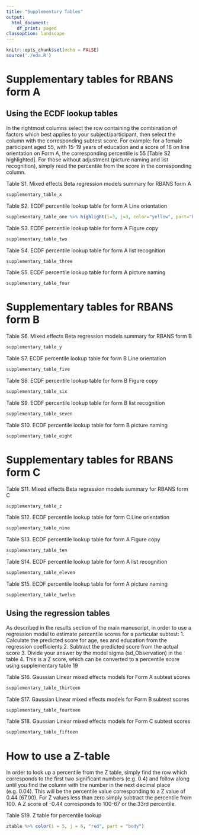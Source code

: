 ```yaml
---
title: "Supplementary Tables"
output:
  html_document:
    df_print: paged
classoption: landscape
---
```



```r
knitr::opts_chunk$set(echo = FALSE)
source('./eda.R')
```
# Supplementary tables for RBANS form A


## Using the ECDF lookup tables
In the rightmost columns select the row containing the combination of factors which best applies to your subject/participant, then select the column with the corresponding subtest score. For example: 
for a female participant aged 55, with 15-19 years of education and a score of 18 on line orientation on Form A, the corresponding percentile is 55 [Table S2 highlighted]. For those without adjustment (picture naming and list recognition), simply read the percentile from the score in the corresponding column. 


\newpage
Table S1. Mixed effects Beta regression models summary for RBANS form A
```r
supplementary_table_x 
```

\newpage
Table S2. ECDF percentile lookup table for form A Line orientation 
```r
supplementary_table_one %>% highlight(i=3, j=3, color="yellow", part="body")
```
\newpage
Table S3. ECDF percentile lookup table for form A Figure copy
```r
supplementary_table_two
```
\newpage
Table S4. ECDF percentile lookup table for form A list recognition
```r
supplementary_table_three
```
\newpage
Table S5. ECDF percentile lookup table for form A picture naming
```r
supplementary_table_four
```
\newpage

# Supplementary tables for RBANS form B


Table S6. Mixed effects Beta regression models summary for RBANS form B
```r
supplementary_table_y
```

\newpage
Table S7. ECDF percentile lookup table for form B Line orientation 
```r
supplementary_table_five
```
\newpage
Table S8. ECDF percentile lookup table for form B Figure copy
```r
supplementary_table_six
```
\newpage
Table S9. ECDF percentile lookup table for form B list recognition
```r
supplementary_table_seven
```
\newpage
Table S10. ECDF percentile lookup table for form B picture naming
```r
supplementary_table_eight
```
\newpage

# Supplementary tables for RBANS form C



Table S11. Mixed effects Beta regression models summary for RBANS form C
```r
supplementary_table_z
```

\newpage
Table S12. ECDF percentile lookup table for form C Line orientation 
```r
supplementary_table_nine
```
\newpage
Table S13. ECDF percentile lookup table for form A Figure copy
```r
supplementary_table_ten
```
\newpage
Table S14. ECDF percentile lookup table for form A list recognition
```r
supplementary_table_eleven
```
\newpage
Table S15. ECDF percentile lookup table for form A picture naming
```r
supplementary_table_twelve
```
\newpage
## Using the regression tables 
As described in the results section of the main manuscript, in order to use a regression model to estimate percentile scores for a particular subtest:
1. Calculate the predicted score for age, sex and education from the regression coefficients
2. Subtract the predicted score from the actual score
3. Divide your answer by the model sigma (sd_Observation) in the table
4. This is a Z score, which can be converted to a percentile score using supplementary table 19

\newpage

Table S16. Gaussian Linear mixed effects models for Form A subtest scores
```r
supplementary_table_thirteen
```
\newpage
Table S17. Gaussian Linear mixed effects models for Form B subtest scores
```r
supplementary_table_fourteen
```
\newpage
Table S18. Gaussian Linear mixed effects models for Form C subtest scores
```r
supplementary_table_fifteen
```
\newpage
# How to use a Z-table

In order to look up a percentile from the Z table, simply find the row which corresponds to the first two significant numbers (e.g. 0.4) and follow along until you find the column with the number in the next  decimal place (e.g. 0.04). This will be the percentile value corresponding to a Z value of 0.44 (67.00). For Z values less than zero simply subtract the percentile from 100. A Z score of -0.44 corresponds to 100-67 or the 33rd percentile.

\newpage
Table S19. Z table for percentile lookup
```r
ztable %>% color(i = 5, j = 6, "red", part = "body")
```